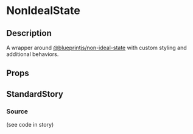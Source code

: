 
<Meta title="general/non-ideal-state" component={NonIdealState} />

# NonIdealState

## Description 
A wrapper around
[@blueprintjs/non-ideal-state](https://blueprintjs.com/docs/#core/components/non-ideal-state) with
custom styling and additional behaviors.

## Props
<Props of={NonIdealState} />

## StandardStory
<Preview>
	<Story name="standard">
		<Paper style={{ height: 500, width: "90%" }}>
			<NonIdealState
				icon="search"
				description="Your search didn't match any files. Try searching for something else"
				title="No search results"
			/>
		</Paper>
	</Story>
</Preview>

### Source
(see code in story)
